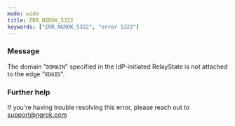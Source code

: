 ```yaml
---
mode: wide
title: ERR_NGROK_5322
keywords: ["ERR_NGROK_5322", "error 5322"]
---
```


### Message

The domain "`DOMAIN`" specified in the IdP-initiated RelayState is not attached to the edge "`EDGID`".

### Further help

If you're having trouble resolving this error, please reach out to [support@ngrok.com](mailto:support@ngrok.com?subject=Help%20with%20ERR_NGROK_5322)

